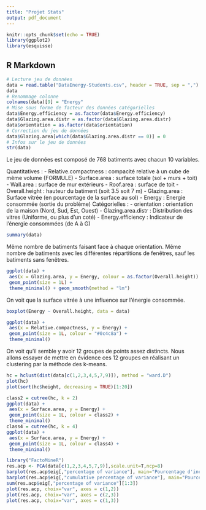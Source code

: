 ```yaml
---
title: "Projet Stats"
output: pdf_document
---
```


```r
knitr::opts_chunk$set(echo = TRUE)
library(ggplot2)
library(esquisse)
```

## R Markdown

```r
# Lecture jeu de données
data = read.table("DataEnergy-Students.csv", header = TRUE, sep = ",")
data
# Renommage colonne
colnames(data)[9] = "Energy"
# Mise sous forme de facteur des données catégorielles
data$Energy.efficiency = as.factor(data$Energy.efficiency)
data$Glazing.area.distr = as.factor(data$Glazing.area.distr)
data$orientation = as.factor(data$orientation)
# Correction du jeu de données
data$Glazing.area[which(data$Glazing.area.distr == 0)] = 0
# Infos sur le jeu de données
str(data)
```
Le jeu de données est composé de 768 batiments avec chacun 10 variables.

Quantitatives :
- Relative.compactness : compacité relative à un cube de même volume (FORMULE)
- Surface.area : surface totale (sol + murs + toit)
- Wall.area : surface de mur extérieurs
- Roof.area : surface de toit
- Overall.height : hauteur du batiment (soit 3.5 soit 7 m)
- Glazing.area : Surface vitrée (en pourcentage de la surface au sol)
- Energy : Energie consommée (sortie du problème)
Catégorielles :
- orientation : orientation de la maison (Nord, Sud, Est, Ouest)
- Glazing.area.distr : Distribution des vitres (Uniforme, ou plus d'un coté)
- Energy.efficiency : Indicateur de l'énergie consommées (de A à G)

```r
summary(data)
```

Même nombre de batiments faisant face à chaque orientation. Même nombre de batiments avec les différentes répartitions de fenêtres, sauf les batiments sans fenêtres.

```r
ggplot(data) +
 aes(x = Glazing.area, y = Energy, colour = as.factor(Overall.height)) +
 geom_point(size = 1L) +
 theme_minimal() + geom_smooth(method = "lm")
```

On voit que la surface vitrée à une influence sur l'énergie consommée.

```r
boxplot(Energy ~ Overall.height, data = data)
```


```r
ggplot(data) +
 aes(x = Relative.compactness, y = Energy) +
 geom_point(size = 1L, colour = "#0c4c8a") +
 theme_minimal()
```

On voit qu'il semble y avoir 12 groupes de points assez distincts.
Nous allons essayer de mettre en évidence ces 12 groupes en réalisant un clustering par la méthode des k-means.

```r
hc = hclust(dist(data[c(1,2,3,4,5,7,9)]), method = "ward.D")
plot(hc)
plot(sort(hc$height, decreasing = TRUE)[1:20])
```

```r
class2 = cutree(hc, k = 2)
ggplot(data) +
 aes(x = Surface.area, y = Energy) +
 geom_point(size = 1L, colour = class2) +
 theme_minimal()
class4 = cutree(hc, k = 4)
ggplot(data) +
 aes(x = Surface.area, y = Energy) +
 geom_point(size = 1L, colour = class4) +
 theme_minimal()
```

```r
library("FactoMineR")
res.acp <- PCA(data[c(1,2,3,4,5,7,9)],scale.unit=T,ncp=8)
barplot(res.acp$eig[,"percentage of variance"], main="Pourcentage d'inertie")
barplot(res.acp$eig[,"cumulative percentage of variance"], main="Pourcentage d'inertie cumulé")
sum(res.acp$eig[,"percentage of variance"][1:3])
plot(res.acp, choix="var", axes = c(1,2))
plot(res.acp, choix="var", axes = c(2,3))
plot(res.acp, choix="var", axes = c(1,3))
```

